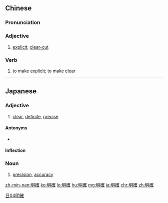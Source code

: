{{also|明确}}
==Chinese==
{{zh-forms|s=明确}}

===Pronunciation===
{{zh-pron
|m=míngquè
|c=ming4 kok3
|h=pfs=mìn-khok
|mn=bêng-khak
|ma=Zh-míngquè.ogg
|cat=a,v
}}

===Adjective===
{{zh-adj}}

# [[explicit]]; [[clear-cut]]

===Verb===
{{zh-verb}}

# to make [[explicit]]; to make [[clear]]

[[Category:Elementary Mandarin|日04明確]]

----

==Japanese==
{{ja-kanjitab|めい|かく|yomi=on}}

===Adjective===
{{ja-adj|infl=な|めいかく}}

# [[clear]], [[definite]], [[precise]]

====Antonyms====
* {{ja-r|不明確|ふめいかく}}

====Inflection====
{{ja-na|めいかく}}

===Noun===
{{ja-noun|めいかく}}

# [[precision]], [[accuracy]]

[[zh-min-nan:明確]]
[[ko:明確]]
[[lo:明確]]
[[hu:明確]]
[[mg:明確]]
[[ja:明確]]
[[chr:明確]]
[[zh:明確]]